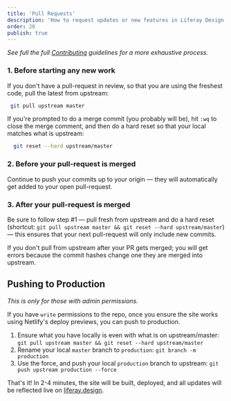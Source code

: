 ```yaml
---
title: 'Pull Requests'
description: 'How to request updates or new features in Liferay Design Handbook'
order: 20
publish: true
---
```


_See full the full [Contributing](https://github.com/liferay-design/liferay.design/blob/master/CONTRIBUTING.md#best-practices) guidelines for a more exhaustive process._

### 1. Before starting any new work

If you don't have a pull-request in review, so that you are using the freshest code, pull the latest from upstream:

```sh
 git pull upstream master
```

If you're prompted to do a merge commit (you probably will be), hit `:wq` to close the merge comment, and then do a hard reset so that your local matches what is upstream:

```sh
  git reset --hard upstream/master
```

### 2. Before your pull-request is merged

Continue to push your commits up to your origin — they will automatically get added to your open pull-request.

### 3. After your pull-request is merged

Be sure to follow step #1 — pull fresh from upstream and do a hard reset (shortcut: `git pull upstream master && git reset --hard upstream/master`) — this ensures that your next pull-request will only include new commits.

If you don't pull from upstream after your PR gets merged; you will get errors because the commit hashes change one they are merged into upstream.

## Pushing to Production

_This is only for those with admin permissions._

If you have `write` permissions to the repo, once you ensure the site works using Netlify's deploy previews, you can push to production.

1. Ensure what you have locally is even with what is on upstream/master: `git pull upstream master && git reset --hard upstream/master`
1. Rename your local `master` branch to `production`: `git branch -m production`
1. Use the force, and push your local `production` branch to upstream: `git push upstream production --force`

That's it! In 2-4 minutes, the site will be built, deployed, and all updates will be reflected live on [liferay.design](https://liferay.design).

